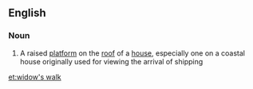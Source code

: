 ==English==

===Noun===
{{wikipedia}}
{{en-noun|head=[[widow]]'s [[walk]]}}

# {{context|US}} A raised [[platform]] on the [[roof]] of a [[house]], especially one on a coastal house originally used for viewing the arrival of shipping

[[et:widow's walk]]